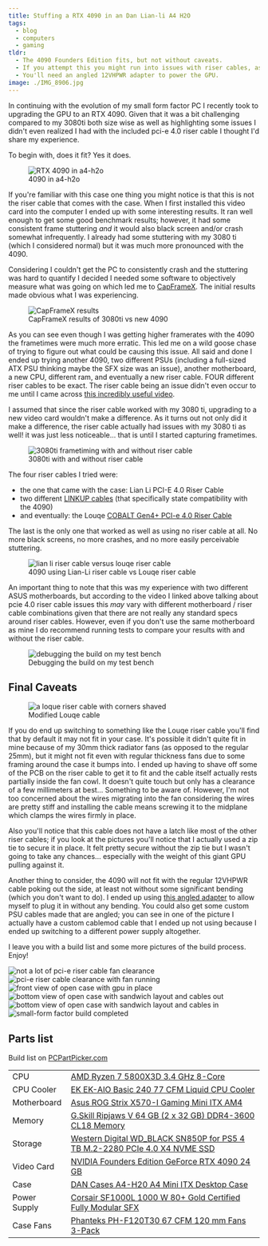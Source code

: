 ```yaml
---
title: Stuffing a RTX 4090 in an Dan Lian-li A4 H2O
tags:
  - blog
  - computers
  - gaming
tldr:
  - The 4090 Founders Edition fits, but not without caveats.
  - If you attempt this you might run into issues with riser cables, as I did.
  - You'll need an angled 12VHPWR adapter to power the GPU.
image: ./IMG_8906.jpg
---
```


In continuing with the evolution of my small form factor PC I recently took to upgrading the GPU to an
RTX 4090. Given that it was a bit challenging compared to my 3080ti both size wise as well as highlighting some issues
I didn't even realized I had with the included pci-e 4.0 riser cable I thought I'd share my experience.

To begin with, does it fit? Yes it does.
<figure class="center">
  <img src={img8906.src} alt="RTX 4090 in a4-h2o" />
  <figcaption>4090 in a4-h2o</figcaption>
</figure>

If you're familiar with this case one thing you might notice is that this is not the riser cable that comes with the
case. When I first installed this video card into the computer I ended up with some interesting results. It ran
well enough to get some good benchmark results; however, it had some consistent frame stuttering _and_ it would also
black screen and/or crash somewhat infrequently. I already had some stuttering with my 3080 ti (which I considered
normal) but it was much more pronounced with the 4090.

Considering I couldn't get the PC to consistently crash and the stuttering was hard to quantify I decided I
needed some software to objectively measure what was going on which led me to [CapFrameX](https://www.capframex.com/).
The initial results made obvious what I was experiencing.

<figure class="right small">
  <img src={imgCapFrame.src} alt="CapFrameX results" />
  <figcaption>CapFrameX results of 3080ti vs new 4090</figcaption>
</figure>

As you can see even though I was getting higher framerates with the 4090 the frametimes were much more erratic. This
led me on a wild goose chase of trying to figure out what could be causing this issue. All said and done I ended up
trying another 4090, two different PSUs (including a full-sized ATX PSU thinking maybe the SFX size was an issue),
another motherboard, a new CPU, different ram, and eventually a new riser cable. FOUR different riser cables to be
exact. The riser cable being an issue didn't even occur to me until I came across
[this incredibly useful video](https://www.youtube.com/watch?v=KwfAF5XjXbM).

I assumed that since the riser cable worked with my 3080 ti, upgrading to a new video card wouldn't make a difference.
As it turns out not only did it make a difference, the riser cable actually had issues with my 3080 ti as well! it was
just less noticeable... that is until I started capturing frametimes.

<figure class="center">
  <img src={img3080tiRiser.src} alt="3080ti frametiming with and without riser cable" />
  <figcaption>3080ti with and without riser cable</figcaption>
</figure>

The four riser cables I tried were:
  - the one that came with the case: Lian Li PCI-E 4.0 Riser Cable
  - two different [LINKUP cables](https://www.amazon.com/gp/product/B092JSJ5NY/ref=ppx_yo_dt_b_search_asin_title?ie=UTF8&psc=1)
    (that specifically state compatibility with the 4090)
  - and eventually: the Louqe [COBALT Gen4+ PCI-e 4.0 Riser Cable](https://shop.louqe.com/products/cobalt-rc260-twinax-gen4-pci-e-4-0-riser-cable)

The last is the only one that worked as well as using no riser cable at all. No more black screens, no more crashes,
and no more easily perceivable stuttering.

<figure class="right">
  <img src={imgRiserNoRiser.src} alt="lian li riser cable versus louqe riser cable" />
  <figcaption>4090 using Lian-Li riser cable vs Louqe riser cable</figcaption>
</figure>

An important thing to note that this was my experience with two different ASUS motherboards, but according to the
video I linked above talking about pcie 4.0 riser cable issues this _may_ vary with different motherboard / riser
cable combinations given that there are not really any standard specs around riser cables. However, even if
you don't use the same motherboard as mine I do recommend running tests to compare your results with and without the
riser cable.

<figure>
  <img src={imgDebugging.src} alt="debugging the build on my test bench" />
  <figcaption>Debugging the build on my test bench</figcaption>
</figure>

## Final Caveats

<figure class="smallest right">
  <img src={imgCloseShave.src} alt="a loque riser cable with corners shaved" />
  <figcaption>Modified Louqe cable</figcaption>
</figure>

If you do end up switching to something like the Louqe riser cable you'll find that by default it may not fit in
your case. It's possible it didn't quite fit in mine because of my 30mm thick radiator fans (as opposed to the
regular 25mm), but it might not fit even with regular thickness fans due to some framing around the case it bumps
into. I ended up having to shave off some of the PCB on the riser cable to get it to fit and the cable itself actually
rests partially inside the fan cowl. It doesn't quite touch but only has a clearance of a few millimeters at best...
Something to be aware of. However, I'm not too concerned about the wires migrating into the fan considering the wires
are pretty stiff and installing the cable means screwing it to the midplane which clamps the wires firmly in place.

Also you'll notice that this cable does not have a latch like most of the other riser cables; if you look at the
pictures you'll notice that I actually used a zip tie to secure it in place. It felt pretty secure without the zip
tie but I wasn't going to take any chances... especially with the weight of this giant GPU pulling against it.

Another thing to consider, the 4090 will not fit with the regular 12VHPWR cable poking out the side, at least not
without some significant bending (which you don't want to do). I ended up using
[this angled adapter](https://www.amazon.com/dp/B0BWDVP4WN?psc=1&ref=ppx_yo2ov_dt_b_product_details) to allow myself
to plug it in without any bending. You could also get some custom PSU cables made that are angled; you can see in one
of the picture I actually have a custom cablemod cable that I ended up not using because I ended up switching to a
different power supply altogether.

I leave you with a build list and some more pictures of the build process. Enjoy!

<LightboxGallery>
  <div class={styles.images}>
    <Image src={img8899} data-src={img8899.src} height={200} alt="not a lot of pci-e riser cable fan clearance"  />
    <Image src={img8904} data-src={img8904.src} height={200} alt="pci-e riser cable clearance with fan running" />
    <Image src={img8901} data-src={img8901.src} height={200} alt="front view of open case with gpu in place" />
    <Image src={img8902} data-src={img8902.src} height={200} alt="bottom view of open case with sandwich layout and cables out" />
    <Image src={img8905} data-src={img8905.src} height={200} alt="bottom view of open case with sandwich layout and cables in" />
    <Image src={img8908} data-src={img8908.src} height={200} alt="small-form factor build completed" />
  </div>
</LightboxGallery>

## Parts list

Build list on [PCPartPicker.com](https://pcpartpicker.com/b/nbGqqs)

<table class="table table-striped">
  <tbody>
    <tr>
      <td class="pcpp-part-list-type">CPU</td>
      <td class="pcpp-part-list-item"><a href="https://pcpartpicker.com/product/CZ3gXL/amd-ryzen-7-5800x3d-34-ghz-8-core-processor-100-100000651wof">AMD Ryzen 7 5800X3D 3.4 GHz 8-Core</a></td>
    </tr>
    <tr>
      <td class="pcpp-part-list-type">CPU Cooler</td>
      <td class="pcpp-part-list-item"><a href="https://pcpartpicker.com/product/jjytt6/ek-ek-aio-basic-240-77-cfm-liquid-cpu-cooler-ek-aio-basic-240">EK EK-AIO Basic 240 77 CFM Liquid CPU Cooler</a></td>
    </tr>
    <tr>
      <td class="pcpp-part-list-type">Motherboard</td>
      <td class="pcpp-part-list-item"><a href="https://pcpartpicker.com/product/NqsnTW/asus-rog-strix-x570-i-gaming-mini-itx-am4-motherboard-rog-strix-x570-i-gaming">Asus ROG Strix X570-I Gaming Mini ITX AM4</a></td>
    </tr>
    <tr>
      <td class="pcpp-part-list-type">Memory</td>
      <td class="pcpp-part-list-item"><a href="https://pcpartpicker.com/product/kmBhP6/gskill-ripjaws-v-64-gb-2-x-32-gb-ddr4-3600-memory-f4-3600c18d-64gvk">G.Skill Ripjaws V 64 GB (2 x 32 GB) DDR4-3600 CL18 Memory</a></td>
    </tr>
    <tr>
      <td class="pcpp-part-list-type">Storage</td>
      <td class="pcpp-part-list-item"><a href="https://pcpartpicker.com/product/hFP8TW/western-digital-wd_black-sn850p-for-ps5-4-tb-m2-2280-pcie-40-x4-nvme-solid-state-drive-wdbbyv0040bnc-wrsn">Western Digital WD_BLACK SN850P for PS5 4 TB M.2-2280 PCIe 4.0 X4 NVME SSD</a></td>
    </tr>
    <tr>
      <td class="pcpp-part-list-type">Video Card</td>
      <td class="pcpp-part-list-item"><a href="https://pcpartpicker.com/product/BCGbt6/nvidia-founders-edition-geforce-rtx-4090-24-gb-video-card-900-1g136-2530-000">NVIDIA Founders Edition GeForce RTX 4090 24 GB</a></td>
    </tr>
    <tr>
      <td class="pcpp-part-list-type">Case</td>
      <td class="pcpp-part-list-item"><a href="https://pcpartpicker.com/product/BCcG3C/dan-cases-a4-h20-a4-mini-itx-desktop-case-a4-h20-a4">DAN Cases A4-H20 A4 Mini ITX Desktop Case</a></td>
    </tr>
  <tr>
    <td class="pcpp-part-list-type">Power Supply</td>
    <td class="pcpp-part-list-item"><a href="https://pcpartpicker.com/product/GMbRsY/corsair-sf1000l-1000-w-80-gold-certified-fully-modular-sfx-power-supply-cp-9020246-na">Corsair SF1000L 1000 W 80+ Gold Certified Fully Modular SFX</a></td>
  </tr>
    <tr>
      <td class="pcpp-part-list-type">Case Fans</td>
      <td class="pcpp-part-list-item"><a href="https://pcpartpicker.com/product/YwmmP6/phanteks-ph-f120t30-67-cfm-120-mm-fans-3-pack-ph-f120t30_bg_3p">Phanteks PH-F120T30 67 CFM 120 mm Fans 3-Pack</a></td>
    </tr>
  </tbody>
</table>
